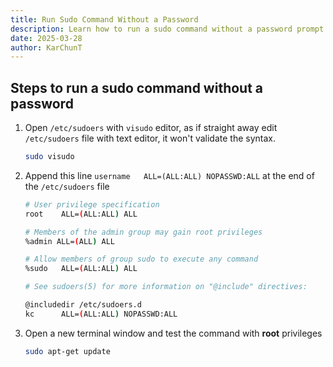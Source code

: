 ```yaml
---
title: Run Sudo Command Without a Password
description: Learn how to run a sudo command without a password prompt.
date: 2025-03-28
author: KarChunT
---
```


## Steps to run a sudo command without a password

1. Open `/etc/sudoers` with `visudo` editor, as if straight away edit `/etc/sudoers` file with text editor, it won't validate the syntax.

   ```bash
   sudo visudo
   ```

2. Append this line `username   ALL=(ALL:ALL) NOPASSWD:ALL` at the end of the `/etc/sudoers` file

   ```bash filename="/etc/sudoers"
   # User privilege specification
   root    ALL=(ALL:ALL) ALL

   # Members of the admin group may gain root privileges
   %admin ALL=(ALL) ALL

   # Allow members of group sudo to execute any command
   %sudo   ALL=(ALL:ALL) ALL

   # See sudoers(5) for more information on "@include" directives:

   @includedir /etc/sudoers.d
   kc      ALL=(ALL:ALL) NOPASSWD:ALL
   ```

3. Open a new terminal window and test the command with **root** privileges
   ```bash
   sudo apt-get update
   ```

